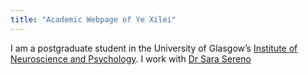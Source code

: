 ```yaml
---
title: "Academic Webpage of Ye Xilei"
---
```

I am a postgraduate student in the University of Glasgow's
[Institute of Neuroscience and Psychology](http://www.gla.ac.uk/researchinstitutes/neurosciencepsychology/).
I work with [Dr Sara Sereno](https://www.gla.ac.uk/researchinstitutes/neurosciencepsychology/staff/sarasereno/)

